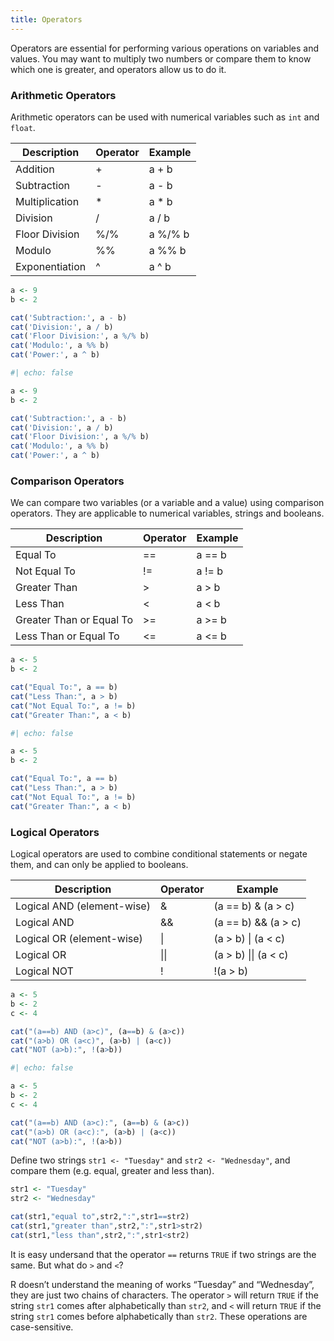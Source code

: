 ```yaml
---
title: Operators
---
```


Operators are essential for performing various operations on variables and values. You may want to multiply two numbers or compare them to know which one is greater, and operators allow us to do it.

### Arithmetic Operators

Arithmetic operators can be used with numerical variables such as `int` and `float`.

Description                 | Operator | Example 
----------------------------|----------|----------------
Addition                    | +        | a + b
Subtraction                 | -        | a - b
Multiplication              | *        | a * b
Division                    | /        | a / b
Floor Division              | %/%      | a %/% b
Modulo                      | %%       | a %% b
Exponentiation              | ^        | a ^ b

```.r
a <- 9
b <- 2

cat('Subtraction:', a - b)
cat('Division:', a / b)
cat('Floor Division:', a %/% b)
cat('Modulo:', a %% b)
cat('Power:', a ^ b)
```

```r
#| echo: false

a <- 9
b <- 2

cat('Subtraction:', a - b)
cat('Division:', a / b)
cat('Floor Division:', a %/% b)
cat('Modulo:', a %% b)
cat('Power:', a ^ b)
```


### Comparison Operators

We can compare two variables (or a variable and a value) using comparison operators. They are applicable to numerical variables, strings and booleans.

Description                 | Operator | Example 
----------------------------|----------|----------------
Equal To                    | ==       | a == b
Not Equal To                | !=       | a != b
Greater Than                | >        | a > b
Less Than                   | <        | a < b
Greater Than or Equal To    | >=       | a >= b
Less Than or Equal To       | <=       | a <= b

```.r
a <- 5
b <- 2

cat("Equal To:", a == b)
cat("Less Than:", a > b)
cat("Not Equal To:", a != b)
cat("Greater Than:", a < b)
```

```r
#| echo: false

a <- 5
b <- 2

cat("Equal To:", a == b)
cat("Less Than:", a > b)
cat("Not Equal To:", a != b)
cat("Greater Than:", a < b)
```


### Logical Operators

Logical operators are used to combine conditional statements or negate them, and can only be applied to booleans.

Description                 | Operator | Example 
----------------------------|----------|----------------
Logical AND (element-wise)  | &        | (a == b) & (a > c)
Logical AND                 | &&       | (a == b) && (a > c)
Logical OR (element-wise)   | \|        | (a > b) \| (a < c)
Logical OR                  | \|\|       | (a > b) \|\| (a < c)
Logical NOT                 | !        | !(a > b)

```.r
a <- 5
b <- 2
c <- 4

cat("(a==b) AND (a>c)", (a==b) & (a>c))
cat("(a>b) OR (a<c)", (a>b) | (a<c))
cat("NOT (a>b):", !(a>b))
```
```r
#| echo: false

a <- 5
b <- 2
c <- 4

cat("(a==b) AND (a>c):", (a==b) & (a>c))
cat("(a>b) OR (a<c):", (a>b) | (a<c))
cat("NOT (a>b):", !(a>b))
```

::: {#exercise .callout-note title="Exercise" icon=false} 

Define two strings `str1 <- "Tuesday"` and `str2 <- "Wednesday"`, and compare them (e.g. equal, greater and less than).

:::

::: {#answer .callout-caution icon=false title='Answer' collapse="true"}
```r
str1 <- "Tuesday"
str2 <- "Wednesday"

cat(str1,"equal to",str2,":",str1==str2)
cat(str1,"greater than",str2,":",str1>str2)
cat(str1,"less than",str2,":",str1<str2)
```

It is easy undersand that the operator `==` returns `TRUE` if two strings are the same. But what do `>` and `<`? 

R doesn't understand the meaning of works "Tuesday" and "Wednesday", they are just two chains of characters. The operator `>` will return `TRUE` if the string `str1` comes after alphabetically than `str2`, and `<` will return `TRUE` if the string `str1` comes before alphabetically than `str2`. These operations are case-sensitive.
:::
